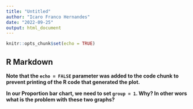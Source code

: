 ```yaml
---
title: "Untitled"
author: "Icaro Franco Hernandes"
date: "2022-09-25"
output: html_document
---
```


```r
knitr::opts_chunk$set(echo = TRUE)
```

## R Markdown



**Note that the `echo = FALSE` parameter was added to the code chunk to prevent printing of the R code that generated the plot.**

**In our Proportion bar chart, we need to set `group = 1`. Why? In other wors what is the problem with these two graphs?**
